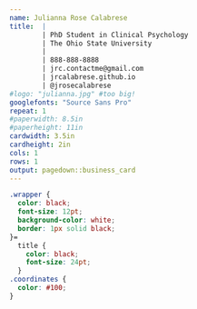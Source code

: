 ```yaml
---
name: Julianna Rose Calabrese
title:  |
        | PhD Student in Clinical Psychology
        | The Ohio State University
        |
        | 888-888-8888
        | jrc.contactme@gmail.com
        | jrcalabrese.github.io
        | @jrosecalabrese
#logo: "julianna.jpg" #too big!
googlefonts: "Source Sans Pro"
repeat: 1
#paperwidth: 8.5in
#paperheight: 11in
cardwidth: 3.5in
cardheight: 2in
cols: 1
rows: 1
output: pagedown::business_card
---
```


```css
.wrapper {
  color: black;
  font-size: 12pt;
  background-color: white;
  border: 1px solid black;
}=
  title {
    color: black;
    font-size: 24pt;
  }
.coordinates {
  color: #100;
}
```

